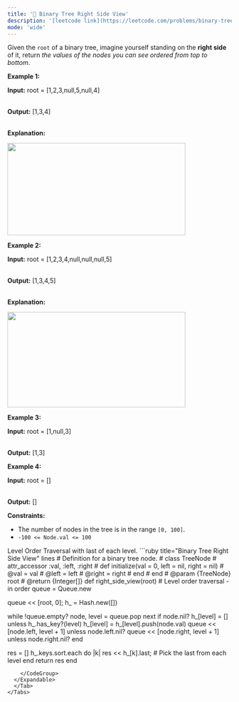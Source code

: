 ```yaml
---
title: '🧀 Binary Tree Right Side View'
description: '[leetcode link](https://leetcode.com/problems/binary-tree-right-side-view/description/)'
mode: 'wide'
---
```

<Tabs>
  <Tab title="Question" icon="circle-question" iconType="regular">
    <Card>
      <p>Given the <code>root</code> of a binary tree, imagine yourself standing on the <strong>right side</strong> of it, return <em>the values of the nodes you can see ordered from top to bottom</em>.</p>   <p><strong class="example">Example 1:</strong></p>  <div class="example-block"> <p><strong>Input:</strong> <span class="example-io">root = [1,2,3,null,5,null,4]</span></p>  <p><br/> <strong>Output:</strong> <span class="example-io">[1,3,4]</span></p>  <p><br/> <strong>Explanation:</strong></p>  <p><img alt="" src="https://assets.leetcode.com/uploads/2024/11/24/tmpd5jn43fs-1.png" style="width: 400px; height: 207px;" /></p> </div>  <p><strong class="example">Example 2:</strong></p>  <div class="example-block"> <p><strong>Input:</strong> <span class="example-io">root = [1,2,3,4,null,null,null,5]</span></p>  <p><br/> <strong>Output:</strong> <span class="example-io">[1,3,4,5]</span></p>  <p><br/> <strong>Explanation:</strong></p>  <p><img alt="" src="https://assets.leetcode.com/uploads/2024/11/24/tmpkpe40xeh-1.png" style="width: 400px; height: 214px;" /></p> </div>  <p><strong class="example">Example 3:</strong></p>  <div class="example-block"> <p><strong>Input:</strong> <span class="example-io">root = [1,null,3]</span></p>  <p><br/> <strong>Output:</strong> <span class="example-io">[1,3]</span></p> </div>  <p><strong class="example">Example 4:</strong></p>  <div class="example-block"> <p><strong>Input:</strong> <span class="example-io">root = []</span></p>  <p><br/> <strong>Output:</strong> <span class="example-io">[]</span></p> </div>   <p><strong>Constraints:</strong></p>  <ul>  <li>The number of nodes in the tree is in the range <code>[0, 100]</code>.</li>  <li><code>-100 &lt;= Node.val &lt;= 100</code></li> </ul> 
    </Card>
  </Tab>
  <Tab title="Solution" icon="lightbulb" iconType="regular" >
    <Card>
      Level Order Traversal with last of each level.
    </Card>
  <Expandable title="code">
    <CodeGroup dropdown>
```ruby title="Binary Tree Right Side View" lines
# Definition for a binary tree node.
# class TreeNode
#     attr_accessor :val, :left, :right
#     def initialize(val = 0, left = nil, right = nil)
#         @val = val
#         @left = left
#         @right = right
#     end
# end
# @param {TreeNode} root
# @return {Integer[]}
def right_side_view(root)
  # Level order traversal - in order
  queue = Queue.new

  queue << [root, 0];
  h_ = Hash.new([])
  
  while !queue.empty?
    node, level = queue.pop
    next if node.nil?
    h_[level] = [] unless h_.has_key?(level)
    h_[level] = h_[level].push(node.val)
    queue << [node.left, level + 1] unless node.left.nil?
    queue << [node.right, level + 1] unless node.right.nil?
  end

  res = []
  h_.keys.sort.each do |k|
    res << h_[k].last; # Pick the last from each level
  end
  return res
end


```
    </CodeGroup>
  </Expandable>
  </Tab>
</Tabs>